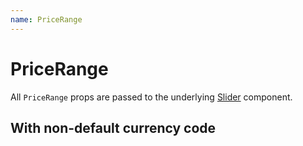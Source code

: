 ```yaml
---
name: PriceRange
---
```



# PriceRange

All `PriceRange` props are passed to the underlying [Slider](#/docs-slider) component.

<Playground>
  <PriceRange
    min={1}
    max={100}
    step={1}
    defaultValue={[1, 100]}
    disabled={false}
  />
</Playground>

## With non-default currency code

<Playground>
  <PriceRange
    min={10}
    max={100}
    step={10}
    defaultValue={[10, 100]}
    disabled={false}
    currency="EUR" // defaults to USD
  />
</Playground>
